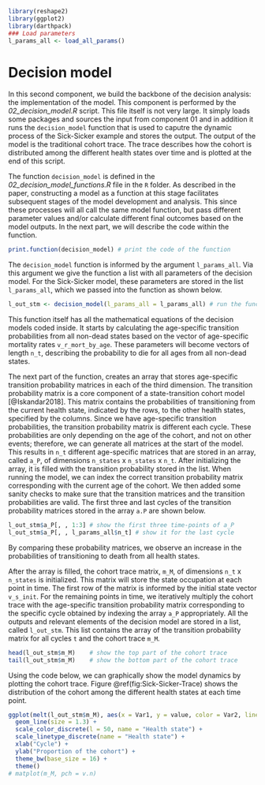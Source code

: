 ```{r, include = FALSE, warning = FALSE}
library(reshape2)
library(ggplot2)
library(darthpack)
### Load parameters
l_params_all <- load_all_params()
```

# Decision model {#simulation}

In this second component, we build the backbone of the decision analysis: the implementation of the model. This component is performed by the *02_decision_model.R* script. This file itself is not very large. It simply loads some packages and sources the input from component 01 and in addition it runs the `decision_model` function that is used to caputre the dynamic process of the Sick-Sicker example and stores the output. The output of the model is the traditional cohort trace. The trace describes how the cohort is distributed among the different health states over time and is plotted at the end of this script.

The function `decision_model` is defined in the *02_decision_model_functions.R* file in the `R` folder. As described in the paper, constructing a model as a function at this stage facilitates subsequent stages of the model development and analysis. This since these processes will all call the same model function, but pass different parameter values and/or calculate different final outcomes based on the model outputs. In the next part, we will describe the code within the function.

```{r}
print.function(decision_model) # print the code of the function
```

The `decision_model` function is informed by the argument `l_params_all`. Via this argument we give the function a list with all parameters of the decision model. For the Sick-Sicker model, these parameters are stored in the list `l_params_all`, which we passed into the function as shown below. 

```{r, eval = TRUE, echo = TRUE}
l_out_stm <- decision_model(l_params_all = l_params_all) # run the function
```

This function itself has all the mathematical equations of the decision models coded inside. It starts by calculating the age-specific transition probabilities from all non-dead states based on the vector of age-specific mortality rates `v_r_mort_by_age`. These parameters will become vectors of length `n_t`, describing the probability to die for all ages from all non-dead states. 

The next part of the function, creates an array that stores age-specific transition probability matrices in each of the third dimension. The transition probability matrix is a core component of a state-transition cohort model [@Iskandar2018]. This matrix contains the probabilities of transitioning from the current health state, indicated by the rows, to the other health states, specified by the columns. Since we have age-specific transition probabilities, the transition probability matrix is different each cycle. These probabilities are only depending on the age of the cohort, and not on other events; therefore, we can generate all matrices at the start of the model. This results in `n_t` different age-specific matrices that are stored in an array, called `a_P`, of dimensions `n_states` x `n_states` x `n_t`. After initializing the array, it is filled with the transition probability stored in the list. When running the model, we can index the correct transition probability matrix corresponding with the current age of the cohort. We then added some sanity checks to make sure that the transition matrices and the transition probabilities are valid. The first three and last cycles of the transition probability matrices stored in the array `a.P` are shown below. 

```{r, echo = TRUE, eval = TRUE}
l_out_stm$a_P[, , 1:3] # show the first three time-points of a_P
l_out_stm$a_P[, , l_params_all$n_t] # show it for the last cycle
```
By comparing these probability matrices, we observe an increase in the probabilities of transitioning to death from all health states. 

After the array is filled, the cohort trace matrix, `m_M`, of dimensions `n_t` x `n_states` is initialized. This matrix will store the state occupation at each point in time. The first row of the matrix is informed by the initial state vector `v_s_init`. For the remaining points in time, we iteratively multiply the cohort trace with the age-specific transition probability matrix corresponding to the specific cycle obtained by indexing the array `a_P` appropriately. All the outputs and relevant elements of the decision model are stored in a list, called `l_out_stm`. This list contains the array of the transition probability matrix for all cycles `t` and the cohort trace `m_M`. 

```{r, eval = TRUE, echo = TRUE}
head(l_out_stm$m_M)    # show the top part of the cohort trace
tail(l_out_stm$m_M)    # show the bottom part of the cohort trace
```

Using the code below, we can graphically show the model dynamics by plotting the cohort trace. Figure \@ref(fig:Sick-Sicker-Trace) shows the distribution of the cohort among the different health states at each time point. 

```{r Sick-Sicker-Trace, echo = FALSE, fig.cap = 'Cohort trace of the Sick-Sicker cohort model', message = FALSE, warning = FALSE, fig.pos = "H"} 
ggplot(melt(l_out_stm$m_M), aes(x = Var1, y = value, color = Var2, linetype = Var2)) +
  geom_line(size = 1.3) +
  scale_color_discrete(l = 50, name = "Health state") +
  scale_linetype_discrete(name = "Health state") +
  xlab("Cycle") +
  ylab("Proportion of the cohort") +
  theme_bw(base_size = 16) +
  theme()
# matplot(m_M, pch = v.n)
```

